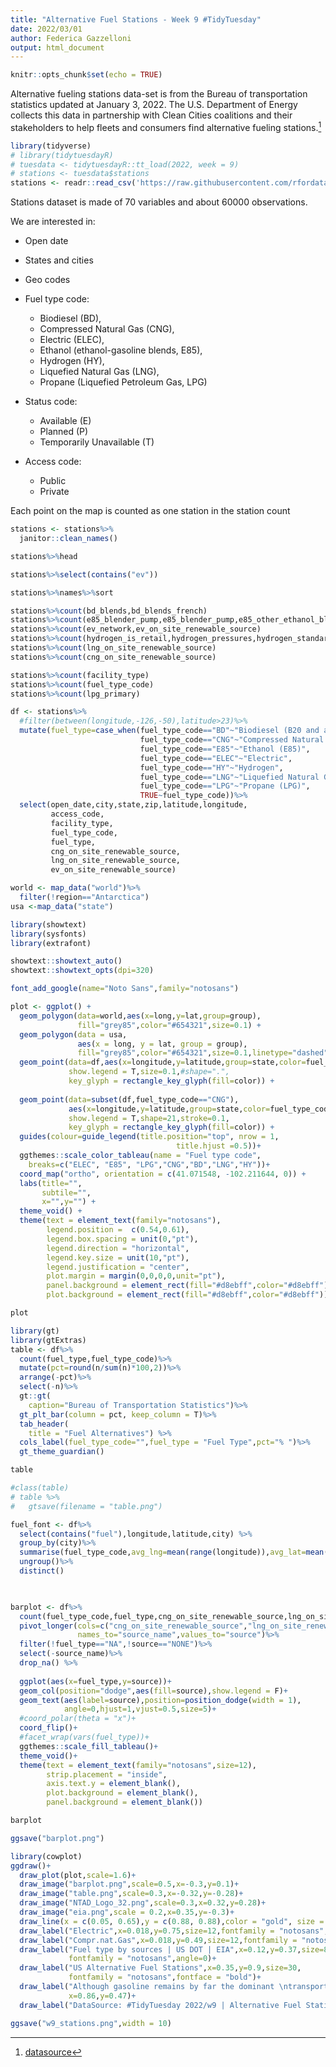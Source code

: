 ```yaml
---
title: "Alternative Fuel Stations - Week 9 #TidyTuesday"
date: 2022/03/01
author: Federica Gazzelloni
output: html_document
---
```


```r
knitr::opts_chunk$set(echo = TRUE)
```



Alternative fueling stations data-set is from the Bureau of transportation statistics updated at January 3, 2022. 
The U.S. Department of Energy collects this data in partnership with Clean Cities coalitions and their stakeholders to help fleets and consumers find alternative fueling stations.[^1]

[^1]: [datasource](https://data-usdot.opendata.arcgis.com/datasets/usdot::alternative-fueling-stations/about)

```r
library(tidyverse)
# library(tidytuesdayR)
# tuesdata <- tidytuesdayR::tt_load(2022, week = 9)
# stations <- tuesdata$stations
stations <- readr::read_csv('https://raw.githubusercontent.com/rfordatascience/tidytuesday/master/data/2022/2022-03-01/stations.csv')
```

Stations dataset is made of 70 variables and about 60000 observations. 

We are interested in:

- Open date
- States and cities
- Geo codes
- Fuel type code:

   - Biodiesel (BD),
   - Compressed Natural Gas (CNG),
   - Electric (ELEC),
   - Ethanol (ethanol-gasoline blends, E85),
   - Hydrogen (HY),
   - Liquefied Natural Gas (LNG),
   - Propane (Liquefied Petroleum Gas, LPG)
   
- Status code:

   - Available (E)
   - Planned (P)
   - Temporarily Unavailable (T)

- Access code:

   - Public
   - Private
   
      
Each point on the map is counted as one station in the station count      
      
```r
stations <- stations%>%
  janitor::clean_names()

stations%>%head
```

```r
stations%>%select(contains("ev"))
```


```r
stations%>%names%>%sort
```

```r
stations%>%count(bd_blends,bd_blends_french)
stations%>%count(e85_blender_pump,e85_blender_pump,e85_other_ethanol_blends)
stations%>%count(ev_network,ev_on_site_renewable_source)
stations%>%count(hydrogen_is_retail,hydrogen_pressures,hydrogen_standards,hydrogen_status_link)
stations%>%count(lng_on_site_renewable_source)
stations%>%count(cng_on_site_renewable_source)

stations%>%count(facility_type)
stations%>%count(fuel_type_code)
stations%>%count(lpg_primary)
```


```r
df <- stations%>%
  #filter(between(longitude,-126,-50),latitude>23)%>%
  mutate(fuel_type=case_when(fuel_type_code=="BD"~"Biodiesel (B20 and above)",
                             fuel_type_code=="CNG"~"Compressed Natural Gas (CNG)",
                             fuel_type_code=="E85"~"Ethanol (E85)",
                             fuel_type_code=="ELEC"~"Electric",
                             fuel_type_code=="HY"~"Hydrogen",
                             fuel_type_code=="LNG"~"Liquefied Natural Gas (LNG)",
                             fuel_type_code=="LPG"~"Propane (LPG)",
                             TRUE~fuel_type_code))%>%
  select(open_date,city,state,zip,latitude,longitude,
         access_code,
         facility_type,
         fuel_type_code,
         fuel_type,
         cng_on_site_renewable_source,
         lng_on_site_renewable_source,
         ev_on_site_renewable_source)
```

```r
world <- map_data("world")%>%
  filter(!region=="Antarctica")
usa <-map_data("state")
```

```r
library(showtext)
library(sysfonts)
library(extrafont)

showtext::showtext_auto()
showtext::showtext_opts(dpi=320)

font_add_google(name="Noto Sans",family="notosans")
```


```r
plot <- ggplot() +
  geom_polygon(data=world,aes(x=long,y=lat,group=group),
               fill="grey85",color="#654321",size=0.1) +
  geom_polygon(data = usa,
               aes(x = long, y = lat, group = group),
               fill="grey85",color="#654321",size=0.1,linetype="dashed") +
  geom_point(data=df,aes(x=longitude,y=latitude,group=state,color=fuel_type_code),
             show.legend = T,size=0.1,#shape=".",
             key_glyph = rectangle_key_glyph(fill=color)) + 
  
  geom_point(data=subset(df,fuel_type_code=="CNG"),
             aes(x=longitude,y=latitude,group=state,color=fuel_type_code),
             show.legend = T,shape=21,stroke=0.1,
             key_glyph = rectangle_key_glyph(fill=color)) + 
  guides(colour=guide_legend(title.position="top", nrow = 1,
                                     title.hjust =0.5))+
  ggthemes::scale_color_tableau(name = "Fuel type code",
    breaks=c("ELEC", "E85", "LPG","CNG","BD","LNG","HY"))+
  coord_map("ortho", orientation = c(41.071548, -102.211644, 0)) +
  labs(title="",
       subtile="",
       x="",y="") +
  theme_void() +
  theme(text = element_text(family="notosans"),
        legend.position =  c(0.54,0.61),
        legend.box.spacing = unit(0,"pt"),
        legend.direction = "horizontal",
        legend.key.size = unit(10,"pt"),
        legend.justification = "center",
        plot.margin = margin(0,0,0,0,unit="pt"),
        panel.background = element_rect(fill="#d8ebff",color="#d8ebff"),
        plot.background = element_rect(fill="#d8ebff",color="#d8ebff"))

plot
```


```r
library(gt)
library(gtExtras)
table <- df%>%
  count(fuel_type,fuel_type_code)%>%
  mutate(pct=round(n/sum(n)*100,2))%>%
  arrange(-pct)%>%
  select(-n)%>%
  gt::gt(
    caption="Bureau of Transportation Statistics")%>%
  gt_plt_bar(column = pct, keep_column = T)%>%
  tab_header(
    title = "Fuel Alternatives") %>%
  cols_label(fuel_type_code="",fuel_type = "Fuel Type",pct="% ")%>%
  gt_theme_guardian()

table

#class(table)
# table %>%
#   gtsave(filename = "table.png")
```
```r
fuel_font <- df%>%
  select(contains("fuel"),longitude,latitude,city) %>%
  group_by(city)%>%
  summarise(fuel_type_code,avg_lng=mean(range(longitude)),avg_lat=mean(range(latitude)),.groups="drop")%>%
  ungroup()%>%
  distinct()

 

barplot <- df%>%
  count(fuel_type_code,fuel_type,cng_on_site_renewable_source,lng_on_site_renewable_source,ev_on_site_renewable_source) %>%
  pivot_longer(cols=c("cng_on_site_renewable_source","lng_on_site_renewable_source","ev_on_site_renewable_source"),
               names_to="source_name",values_to="source")%>%
  filter(!fuel_type=="NA",!source=="NONE")%>%
  select(-source_name)%>%
  drop_na() %>%
  
  ggplot(aes(x=fuel_type,y=source))+
  geom_col(position="dodge",aes(fill=source),show.legend = F)+
  geom_text(aes(label=source),position=position_dodge(width = 1),
            angle=0,hjust=1,vjust=0.5,size=5)+
  #coord_polar(theta = "x")+
  coord_flip()+
  #facet_wrap(vars(fuel_type))+
  ggthemes::scale_fill_tableau()+
  theme_void()+
  theme(text = element_text(family="notosans",size=12),
        strip.placement = "inside",
        axis.text.y = element_blank(),
        plot.background = element_blank(),
        panel.background = element_blank())

barplot
```

```r
ggsave("barplot.png")
```



```r
library(cowplot)
ggdraw()+
  draw_plot(plot,scale=1.6)+
  draw_image("barplot.png",scale=0.5,x=-0.3,y=0.1)+
  draw_image("table.png",scale=0.3,x=-0.32,y=-0.28)+
  draw_image("NTAD_Logo_32.png",scale=0.3,x=0.32,y=0.28)+
  draw_image("eia.png",scale = 0.2,x=0.35,y=-0.3)+
  draw_line(x = c(0.05, 0.65),y = c(0.88, 0.88),color = "gold", size = 4)+
  draw_label("Electric",x=0.018,y=0.75,size=12,fontfamily = "notosans",fontface = "bold",angle=90)+
  draw_label("Compr.nat.Gas",x=0.018,y=0.49,size=12,fontfamily = "notosans",fontface = "bold",angle=90)+
  draw_label("Fuel type by sources | US DOT | EIA",x=0.12,y=0.37,size=8,
             fontfamily = "notosans",angle=0)+
  draw_label("US Alternative Fuel Stations",x=0.35,y=0.9,size=30,
             fontfamily = "notosans",fontface = "bold")+
  draw_label("Although gasoline remains by far the dominant \ntransportation fuel, a variety of alternative fuels \nare currently in use,primarily by government \nand private fleets.\nThese fuels include electricity, propane,\nhigher ethanol-gasoline blends (E85),\nhydrogen, and natural gas.\nIn aggregate, there are currently about 10,000\n alternative fuel stations in the United States,\ncompared to approximately 160,000\n gasoline stations in the country.(EIA)",size=8,fontfamily = "notosans",
             x=0.86,y=0.47)+
  draw_label("DataSource: #TidyTuesday 2022/w9 | Alternative Fuel Stations | US DOT | EIA\nInfographics: Federica Gazzelloni",x=0.35,y=0.05,size=10,fontfamily = "notosans")
```


```r
ggsave("w9_stations.png",width = 10)
```





